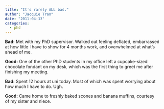 ```yaml
---
title: "It's rarely ALL bad."
author: "Jacquie Tran"
date: "2011-04-13"
categories:
  - phd
---
```


**Bad:** Met with my PhD supervisor. Walked out feeling deflated, embarrassed at how little I have to show for 4 months work, and overwhelmed at what's ahead of me.

**Good:** One of the other PhD students in my office left a cupcake-sized chocolate fondant on my desk, which was the first thing to greet me after finishing my meeting.

**Bad:** Spent 12 hours at uni today. Most of which was spent worrying about how much I have to do. Ugh.

**Good:** Came home to freshly baked scones and banana muffins, courtesy of my sister and niece.